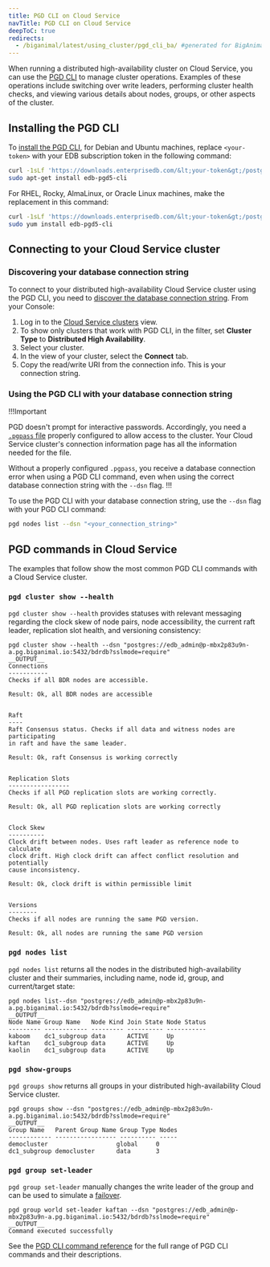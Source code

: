 ```yaml
---
title: PGD CLI on Cloud Service
navTitle: PGD CLI on Cloud Service
deepToC: true
redirects:
  - /biganimal/latest/using_cluster/pgd_cli_ba/ #generated for BigAnimal URL path removal branch
---
```


When running a distributed high-availability cluster on Cloud Service, you can use the [PGD CLI](/pgd/latest/cli/) to manage cluster operations. 
Examples of these operations include switching over write leaders, performing cluster health checks, and viewing various details about nodes, groups, or other aspects of the cluster.

## Installing the PGD CLI

To [install the PGD CLI](/pgd/latest/cli/installing/), for Debian and Ubuntu machines, replace `<your-token>` with your EDB subscription token in the following command:

```bash
curl -1sLf 'https://downloads.enterprisedb.com/&lt;your-token&gt;/postgres_distributed/setup.deb.sh' | sudo -E bash
sudo apt-get install edb-pgd5-cli
```

For RHEL, Rocky, AlmaLinux, or Oracle Linux machines, make the replacement in this command:

```bash
curl -1sLf 'https://downloads.enterprisedb.com/&lt;your-token&gt;/postgres_distributed/setup.rpm.sh' | sudo -E bash
sudo yum install edb-pgd5-cli
```

## Connecting to your Cloud Service cluster

### Discovering your database connection string

To connect to your distributed high-availability Cloud Service cluster using the PGD CLI, you need to [discover the database connection string](/pgd/latest/cli/discover_connections/). From your Console:

1.  Log in to the [Cloud Service clusters](https://portal.biganimal.com/clusters) view.
2.  To show only clusters that work with PGD CLI, in the filter, set **Cluster Type** to **Distributed High Availability**.
3.  Select your cluster.
4.  In the view of your cluster, select the **Connect** tab.
5.  Copy the read/write URI from the connection info. This is your connection string.

### Using the PGD CLI with your database connection string

!!!Important

PGD doesn't prompt for interactive passwords. Accordingly, you need a [`.pgpass` file](https://www.postgresql.org/docs/current/libpq-pgpass.html) properly configured to allow access to the cluster. Your Cloud Service cluster's connection information page has all the information needed for the file. 

Without a properly configured `.pgpass`, you receive a database connection error when using a PGD CLI command, even when using the correct database connection string with the `--dsn` flag.
!!!

To use the PGD CLI with your database connection string, use the `--dsn` flag with your PGD CLI command:

```bash
pgd nodes list --dsn "<your_connection_string>"
```

## PGD commands in Cloud Service

The examples that follow show the most common PGD CLI commands with a Cloud Service cluster.

### `pgd cluster show --health`

`pgd cluster show --health` provides statuses with relevant messaging regarding the clock skew of node pairs, node accessibility, the current raft leader, replication slot health, and versioning consistency:

```
pgd cluster show --health --dsn "postgres://edb_admin@p-mbx2p83u9n-a.pg.biganimal.io:5432/bdrdb?sslmode=require"
__OUTPUT__
Connections
-----------
Checks if all BDR nodes are accessible.

Result: Ok, all BDR nodes are accessible


Raft
----
Raft Consensus status. Checks if all data and witness nodes are participating
in raft and have the same leader.

Result: Ok, raft Consensus is working correctly


Replication Slots
-----------------
Checks if all PGD replication slots are working correctly.

Result: Ok, all PGD replication slots are working correctly


Clock Skew
----------
Clock drift between nodes. Uses raft leader as reference node to calculate
clock drift. High clock drift can affect conflict resolution and potentially
cause inconsistency.

Result: Ok, clock drift is within permissible limit


Versions
--------
Checks if all nodes are running the same PGD version.

Result: Ok, all nodes are running the same PGD version      
```

### `pgd nodes list`

`pgd nodes list` returns all the nodes in the distributed high-availability cluster and their summaries, including name, node id, group, and current/target state:

```
pgd nodes list--dsn "postgres://edb_admin@p-mbx2p83u9n-a.pg.biganimal.io:5432/bdrdb?sslmode=require"
__OUTPUT__
Node Name Group Name   Node Kind Join State Node Status
--------- ------------ --------- ---------- -----------
kaboom    dc1_subgroup data      ACTIVE     Up         
kaftan    dc1_subgroup data      ACTIVE     Up         
kaolin    dc1_subgroup data      ACTIVE     Up    
```

### `pgd show-groups`

`pgd groups show` returns all groups in your distributed high-availability Cloud Service cluster. 

```
pgd groups show --dsn "postgres://edb_admin@p-mbx2p83u9n-a.pg.biganimal.io:5432/bdrdb?sslmode=require"
__OUTPUT__
Group Name   Parent Group Name Group Type Nodes
------------ ----------------- ---------- -----
democluster                   global     0    
dc1_subgroup democluster      data       3   
```

### `pgd group set-leader`

`pgd group set-leader` manually changes the write leader of the group and can be used to simulate a [failover](/pgd/latest/quickstart/further_explore_failover).

```
pgd group world set-leader kaftan --dsn "postgres://edb_admin@p-mbx2p83u9n-a.pg.biganimal.io:5432/bdrdb?sslmode=require"
__OUTPUT__
Command executed successfully
```

See the [PGD CLI command reference](/pgd/latest/cli/command_ref/) for the full range of PGD CLI commands and their descriptions. 
